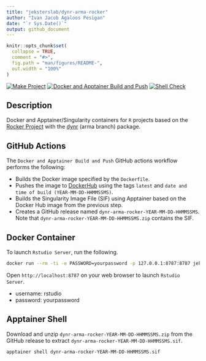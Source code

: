 ```yaml
---
title: "jeksterslab/dynr-arma-rocker"
author: "Ivan Jacob Agaloos Pesigan"
date: "`r Sys.Date()`"
output: github_document
---
```


<!-- README.md is generated from .setup/readme/README.Rmd. Please edit that file -->

```r
knitr::opts_chunk$set(
  collapse = TRUE,
  comment = "#>",
  fig.path = "man/figures/README-",
  out.width = "100%"
)
```

<!-- badges: start -->
[![Make Project](https://github.com/jeksterslab/docker-dynr-arma-rocker/actions/workflows/make.yml/badge.svg)](https://github.com/jeksterslab/docker-dynr-arma-rocker/actions/workflows/make.yml)
[![Docker and Apptainer Build and Push](https://github.com/jeksterslab/docker-dynr-arma-rocker/actions/workflows/docker-apptainer-build-push.yml/badge.svg)](https://github.com/jeksterslab/docker-dynr-arma-rocker/actions/workflows/docker-apptainer-build-push.yml)
[![Shell Check](https://github.com/jeksterslab/docker-dynr-arma-rocker/actions/workflows/shellcheck.yml/badge.svg)](https://github.com/jeksterslab/docker-dynr-arma-rocker/actions/workflows/shellcheck.yml)
<!-- badges: end -->

## Description

Docker and Apptainer/Singularity containers for `R` projects based on the [Rocker Project](https://rocker-project.org/)
with the [dynr](https://github.com/mhunter1/dynr) (arma branch) package.

## GitHub Actions

The `Docker and Apptainer Build and Push` GitHub actions workflow performs the following:

- Builds the Docker image specified by the `Dockerfile`.
- Pushes the image to [DockerHub](https://hub.docker.com/repository/docker/jeksterslab/dynr-arma-rocker/general) using the tags `latest` and `date and time of build (YEAR-MM-DD-HHMMSSMS)`.
- Builds the Singularity Image File (SIF) using Apptainer based on the Docker Hub image from the previous step.
- Creates a GitHub release named `dynr-arma-rocker-YEAR-MM-DD-HHMMSSMS`. Note that `dynr-arma-rocker-YEAR-MM-DD-HHMMSSMS.zip` contains the SIF. 

## Docker Container

To launch `Rstudio Server`, run the following.

```bash
docker run --rm -ti -e PASSWORD=yourpassword -p 127.0.0.1:8787:8787 jeksterslab/dynr-arma-rocker
```

Open `http://localhost:8787` on your web browser to launch `Rstudio Server`.

- username: rstudio
- password: yourpassword

## Apptainer Shell

Download and unzip `dynr-arma-rocker-YEAR-MM-DD-HHMMSSMS.zip` from the GitHub release to extract `dynr-arma-rocker-YEAR-MM-DD-HHMMSSMS.sif`.

```bash
apptainer shell dynr-arma-rocker-YEAR-MM-DD-HHMMSSMS.sif
```
